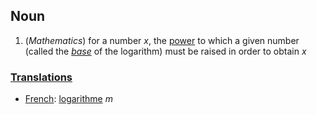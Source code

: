 ==Noun==

#(''Mathematics'') for a number <math> x </math>, the [[power]] to which a given number (called the ''[[base]]'' of the logarithm) must be raised in order to obtain <math> x </math>

===[[Translation]]s===

*[[French]]: [[logarithme]] ''m''